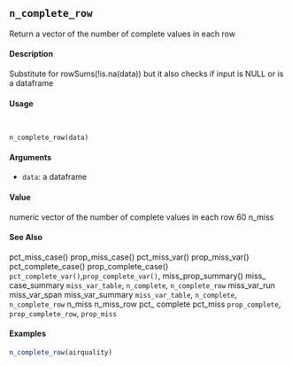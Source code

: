 
## ``n_complete_row`` 

Return a vector of the number of complete values in each row

####  Description 

Substitute for rowSums(!is.na(data)) but it also checks if input is NULL or is a dataframe

####  Usage 
<pre><code>

n_complete_row(data)
</code></pre>
#### Arguments 

* ``data``:  a dataframe

#### Value 

numeric vector of the number of complete values in each row
60 n_miss

#### See Also 

pct_miss_case() prop_miss_case() pct_miss_var() prop_miss_var() pct_complete_case()
prop_complete_case() ``pct_complete_var()``,``prop_complete_var()``, miss_prop_summary() miss_
case_summary ``miss_var_table``, ``n_complete``, ``n_complete_row`` miss_var_run miss_var_span
miss_var_summary ``miss_var_table``, ``n_complete``, ``n_complete_row`` n_miss n_miss_row pct_
complete pct_miss ``prop_complete``, ``prop_complete_row``, ``prop_miss``

#### Examples 
```r
n_complete_row(airquality)
```

